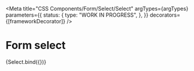 
<Meta
  title="CSS Components/Form/Select/Select"
  argTypes={argTypes}
  parameters={{
    status: {
      type: "WORK IN PROGRESS",
    },
  }}
  decorators={[frameworkDecorator]}
/>

# Form select

<Canvas>
  <Story name="Select" args={defaultArgs}>
    {Select.bind({})}
  </Story>
</Canvas>

<ArgsTable story="Select" />
